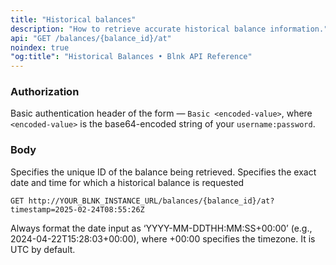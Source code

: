```yaml
---
title: "Historical balances"
description: "How to retrieve accurate historical balance information."
api: "GET /balances/{balance_id}/at"
noindex: true
"og:title": "Historical Balances • Blnk API Reference"
---
```



### Authorization
Basic authentication header of the form — `Basic <encoded-value>`, where `<encoded-value>` is the base64-encoded string of your `username:password`.

### Body
<ParamField path="balance_id" type="string">
  Specifies the unique ID of the balance being retrieved. 
</ParamField>
<ParamField query="timestamp" type="string" required>
  Specifies the exact date and time for which a historical balance is requested

  ```
  GET http://YOUR_BLNK_INSTANCE_URL/balances/{balance_id}/at?timestamp=2025-02-24T08:55:26Z
  ```

  Always format the date input as ‘YYYY-MM-DDTHH:MM:SS+00:00’ (e.g., 2024-04-22T15:28:03+00:00), where +00:00 specifies the timezone. It is UTC by default.
</ParamField>

<NeedHelp />